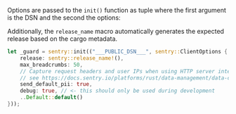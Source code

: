 Options are passed to the `init()` function as tuple where the first argument is the DSN and the second the options:

Additionally, the `release_name` macro automatically generates the expected release based on the cargo metadata.


```rust
let _guard = sentry::init(("___PUBLIC_DSN___", sentry::ClientOptions {
    release: sentry::release_name!(),
    max_breadcrumbs: 50,
    // Capture request headers and user IPs when using HTTP server integrations
    // see https://docs.sentry.io/platforms/rust/data-management/data-collected for more info
    send_default_pii: true,
    debug: true, // <- this should only be used during development
    ..Default::default()
}));
```

